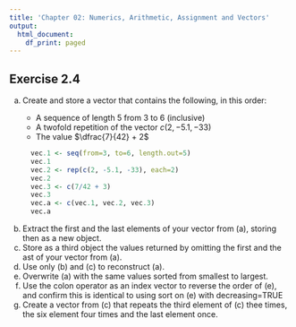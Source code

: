 ```yaml
---
title: 'Chapter 02: Numerics, Arithmetic, Assignment and Vectors'
output:
  html_document:
    df_print: paged
---
```


## Exercise 2.4
  
  <ol type="a">
    <li>Create and store a vector that contains the following, in this order:</li>
      <ul>
        <li>A sequence of length 5 from 3 to 6 (inclusive)</li>
        <li>A twofold repetition of the vector $c(2, -5.1, -33)$</li>
        <li>The value $\dfrac{7}{42} + 2$</li>
      </ul>
```r
  vec.1 <- seq(from=3, to=6, length.out=5)
  vec.1
  vec.2 <- rep(c(2, -5.1, -33), each=2)
  vec.2
  vec.3 <- c(7/42 + 3)
  vec.3
  vec.a <- c(vec.1, vec.2, vec.3)
  vec.a
```
    <li>Extract the first and the last elements of your vector from (a), storing then as a new object.</li>
    <li>Store as a third object the values returned by omitting the first and the ast of your vector from (a).</li>
    <li>Use only (b) and (c) to reconstruct (a).</li>
    <li>Overwrite (a) with the same values sorted from smallest to largest.</li>
    <li>Use the colon operator as an index vector to reverse the order of (e), and confirm this is identical to using sort on (e) with decreasing=TRUE</li>
    <li>Create a vector from (c) that repeats the third element of (c) thee times, the six element four times and the last element once.</li>
  </ol>
  